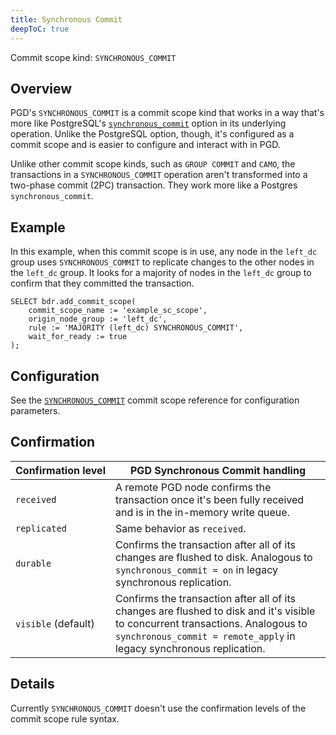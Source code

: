 ```yaml
---
title: Synchronous Commit
deepToC: true
---
```


Commit scope kind: `SYNCHRONOUS_COMMIT`

## Overview

PGD's `SYNCHRONOUS_COMMIT` is a commit scope kind that works in a way that's more like PostgreSQL's [`synchronous_commit`](https://www.postgresql.org/docs/current/runtime-config-wal.html#GUC-SYNCHRONOUS-COMMIT) option in its underlying operation. Unlike the PostgreSQL option, though, it's configured as a commit scope and is easier to configure and interact with in PGD. 

Unlike other commit scope kinds, such as `GROUP COMMIT` and `CAMO`, the transactions in a `SYNCHRONOUS_COMMIT` operation aren't transformed into a two-phase commit (2PC) transaction. They work more like a Postgres `synchronous_commit`.

## Example

In this example, when this commit scope is in use, any node in the `left_dc` group uses `SYNCHRONOUS_COMMIT` to replicate changes to the other nodes in the `left_dc` group. It looks for a majority of nodes in the `left_dc` group to confirm that they committed the transaction.

```
SELECT bdr.add_commit_scope(
    commit_scope_name := 'example_sc_scope',
    origin_node_group := 'left_dc',
    rule := 'MAJORITY (left_dc) SYNCHRONOUS_COMMIT',
    wait_for_ready := true
);
```

## Configuration

See the [`SYNCHRONOUS_COMMIT`](https://www.enterprisedb.com/docs/pgd/5.6/reference/commit-scopes/#synchronous_commit) commit scope reference for configuration parameters.

## Confirmation

   Confirmation&nbsp;level    | PGD Synchronous Commit handling
-------------------------|-------------------------------
 `received`              | A remote PGD node confirms the transaction once it's been fully received and is in the in-memory write queue.
 `replicated`            | Same behavior as `received`.
 `durable`               | Confirms the transaction after all of its changes are flushed to disk. Analogous to `synchronous_commit = on` in legacy synchronous replication.
 `visible` (default)     | Confirms the transaction after all of its changes are flushed to disk and it's visible to concurrent transactions. Analogous to `synchronous_commit = remote_apply` in legacy synchronous replication.

## Details

Currently `SYNCHRONOUS_COMMIT` doesn't use the confirmation levels of the commit scope rule syntax.

